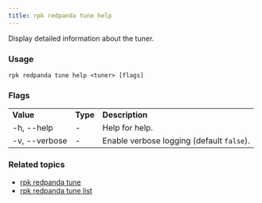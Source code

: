 ```yaml
---
title: rpk redpanda tune help
---
```


<head>
  <meta name="title" content="rpk redpanda tune help | Redpanda Docs" />
  <meta name="description" content="rpk redpanda tune help" />
</head>

Display detailed information about the tuner.

### Usage

```
rpk redpanda tune help <tuner> [flags]
```

### Flags

<table>
  <tbody>
    <tr>
      <td>
        <strong> Value</strong>
      </td>
      <td>
        <strong> Type</strong>
      </td>
      <td>
        <strong> Description</strong>
      </td>
    </tr>
    <tr>
      <td>-h, --help</td>
      <td>-</td>
      <td> Help for help.</td>
    </tr>
    <tr>
      <td>-v, --verbose</td>
      <td>-</td>
      <td>
        Enable verbose logging (default <code>false</code>).
      </td>
    </tr>
  </tbody>
</table>


### Related topics

- [rpk redpanda tune](../../../../reference/rpk/rpk-redpanda/rpk-redpanda-tune)
- [rpk redpanda tune list](../../../../reference/rpk/rpk-redpanda/rpk-redpanda-tune-list)
